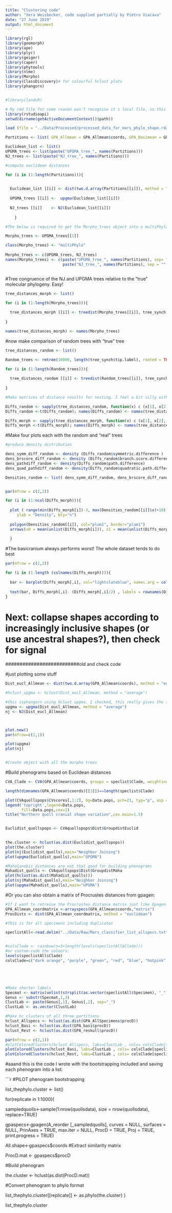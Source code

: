 ```yaml
---
title: "Clustering code"
author: "Vera Weisbecker, code supplied partially by Pietro Viacava"
date: "27 June 2019"
output: html_document
---
```


```r
library(rgl)
library(geomorph)
library(ape)
library(plyr)
library(geiger)
library(caper)
library(phytools)
library(nlme)
library(Morpho)
library(ClassDiscovery)# for colourful hclust plots
library(phangorn)


#library(landvR)

# My rmd file for some reason won't recognise it s local file, so this sets the wd to local
library(rstudioapi)
setwd(dirname(getActiveDocumentContext()$path))

load (file = "../Data/Processed/processed_data_for_mars_phylo_shape.rda")


```

```r

Partitions <- list( GPA_Allmean = GPA_Allmean$coords, GPA_Basimean = GPA_Basimean$coords, GPA_Restmean = GPA_Restmean$coords, Allom_all = Allom_all_plus_consensus, Allom_basi = Allom_basi_plus_consensus, Allom_rest = Allom_rest_plus_consensus)

Euclidean_list <- list()
UPGMA_trees <- list(paste("UPGMA_tree_", names(Partitions)))
NJ_trees <- list(paste("NJ_tree_", names(Partitions)))

#compute euclidean distances

for (i in (1:length(Partitions))){ 
  

  Euclidean_list [[i]] <- dist(two.d.array(Partitions[[i]]), method = "euclidean")
  
  UPGMA_trees [[i]] <-  upgma(Euclidean_list[[i]])
  
  NJ_trees [[i]]    <- NJ(Euclidean_list[[i]])
  
    }

#The below is required to get the Morpho_trees object into a multiPhylo object for later allowing treedist to run. This tip is from Liam Revell's blog (http://blog.phytools.org/2016/03/trick-to-append-object-of-class-phylo.html)

Morpho_trees <- UPGMA_trees[[1]]

class(Morpho_trees) <- "multiPhylo"
  
Morpho_trees <- c(UPGMA_trees, NJ_trees)
names(Morpho_trees) <- c(paste("UPGMA_tree_", names(Partitions), sep= ""),
                         paste("NJ_tree_", names(Partitions), sep = "" ))



```


#Tree congruence of the NJ and UPGMA trees relative to the "true" molecular phylogeny. Easy!


```r



tree_distances_morph <- list()

for (i in (1:length(Morpho_trees))){
  
  tree_distances_morph [[i]] <- treedist(Morpho_trees[[i]], tree_synch, check.labels = TRUE)
  
}

names(tree_distances_morph) <- names(Morpho_trees)

```

#now make comparison of random trees with "true" tree

```r

tree_distances_random <- list()

Random_trees <- rmtree(10000, length(tree_synch$tip.label), rooted = TRUE, tip.label = tree_synch$tip.label, br = runif)

for (i in (1:length(Random_trees))){
  
  tree_distances_random [[i]] <- treedist(Random_trees[[i]], tree_synch, check.labels = TRUE)
  
}

```

```r

#Make matrices of distance results for testing. I feel a bit silly with this behemoth of code but I don't know how to improve on this to get it into the data frame format it requires for plotting

Diffs_random <- sapply(tree_distances_random, function(x) c (x[1], x[2], x[3], x[4]), simplify = TRUE);
Diffs_random <-t(Diffs_random); names(Diffs_random) <- names(tree_distances_morph)[[1]]; Diffs_random <- as.data.frame(Diffs_random)

Diffs_morph <- sapply(tree_distances_morph, function(x) c (x[1], x[2], x[3], x[4]), simplify = TRUE);
Diffs_morph <-t(Diffs_morph); names(Diffs_morph) <- names(tree_distances_morph)[[1]]; Diffs_morph <- as.data.frame(Diffs_morph)


```

#Make four plots each with the random and "real" trees

```r
#produce density distribution

dens_symm_diff_random <- density (Diffs_random$symmetric.difference )
dens_brscore_diff_random <- density (Diffs_random$branch.score.difference )
dens_pathdiff_random <- density(Diffs_random$path.difference)
dens_quad_pathdiff_random <- density(Diffs_random$quadratic.path.difference)

Densities_random <- list( dens_symm_diff_random, dens_brscore_diff_random, dens_pathdiff_random, dens_quad_pathdiff_random  )


par(mfrow = c(2,2))

for (i in (1:ncol(Diffs_morph))){
  
  plot ( range(min(Diffs_morph[i])-3, max(Densities_random[[i]]$x)+10), range(0, max(Densities_random[[i]]$y)), pch=20, col="white", type = "n", xlab = colnames(Diffs_morph[i]),
     ylab = "Density", bty="n")
  
  polygon(Densities_random[[i]], col="plum1", border="plum1")
  arrows(x0 = mean(unlist(Diffs_morph[i])), x1 = mean(unlist(Diffs_morph[i])) , y0 = max(Densities_random[[i]]$y)/3, y1=0.001, col="lightslateblue", lwd = 2, angle = 15, length = 0.15)
 
  }

```


#The basicranium always performs worst! The whole dataset tends to do best

```r


par(mfrow = c(2,2))

for (i in (1:length (colnames(Diffs_morph)))){
  
  bar <- barplot(Diffs_morph[,i], col="lightslateblue", names.arg = colnames(Diffs_morph)[i],border = "purple" )
  
  text(bar, Diffs_morph[,i]- (Diffs_morph[,i]/2) , labels = rownames(Diffs_morph), srt =90, cex = 0.8 )
}


```




# Next: collapse shapes according to increasingly inclusive shapes (or use ancestral shapes?), then check for signal











##########################old and check code



#just plotting some stuff
```r


Dist_eucl_Allmean <- dist(two.d.array(GPA_Allmean$coords), method = "euclidean")

#hclust_upgma <- hclust(Dist_eucl_Allmean, method = "average")

#this isphangorn using hclust upgma. I checked, this really gives the same result as hclust 
upgma <- upgma(Dist_eucl_Allmean, method = "average")
nj <- NJ(Dist_eucl_Allmean)



plot.new()
par(mfrow=c(2,1))

plot(upgma)
plot(nj)


#Create object with all the morpho trees

```
















#Build phenograms based on Euclidean distances

```r

CVA_Clade <- CVA(GPA_Allmean$coords, groups = speclist$Clade, weighting = TRUE, plot = TRUE)

length(dimnames(GPA_Allmean$coords)[[3]])==length(speclist$Clade)

plot(CVAquollspops$CVscores[,1:2], bg=Data.pops, pch=21, typ="p", asp = 1)
legend('topright',legend=Data.pops,
       fill=Data.pops,cex=1)
title("Northern quoll cranial shape variation",cex.main=1.5)


Euclidist_quollspops <- CVAquollspops$Dist$GroupdistEuclid

  
the.cluster <- hclust(as.dist(Euclidist_quollspops))
plot(the.cluster)
plot(nj(Euclidist_quolls),main="Neighbor Joining") 
plot(upgma(Euclidist_quolls),main="UPGMA")

#Mahalanobis distances are not that good for building phenograms
Mahadist_quolls <- CVAquollspops$Dist$GroupdistMaha
plot(hclust(as.dist(Mahadist_quolls)))
plot(nj(Mahadist_quolls),main="Neighbor Joining") 
plot(upgma(Mahadist_quolls),main="UPGMA")
```

#Or you can also obtain a matrix of Procrustes distances from gpagen:
```r
#If I want to retreive the Procrustes distance matrix just like Gpagen does, but after averaging specimen configurations for multiple specimens, the below does this. 
GPA_Allmean_coordmatrix <-arrayspecs(GPA_Allmean$coords,"matrix")
ProcDists <- dist(GPA_Allmean_coordmatrix, method = "euclidean")

#This is for all specimens including duplicates

speclistAll<-read.delim("../Data/Raw/Mars_classifier_list_allspecs.txt")


#colsClade <- rainbow(n=3+length(levels(speclistAll$Clade)))
#or custom-code the colours:
levels(speclistAll$Clade)
colsClade=c("dark orange", "purple", "green", "red", "blue", "hotpink", "turquoise", "black", "forestgreen")





#Make shorter labels
Specmat <- matrix(unlist(strsplit(as.vector(speclistAll$Specimen), "_")),ncol=2,byrow = TRUE)
Genus <- substr(Specmat,1,3)
ClustLab <- paste(Genus[,1], Genus[,2], sep="_")
ClustLab <- as.vector(ClustLab)

#Make hc clusters of all three partitions
hclust_Allspecs <- hclust(as.dist(GPA_AllSpecimens$procD))
hclust_Basi <- hclust(as.dist(GPA_basi$procD))
hclust_Rest <- hclust(as.dist(GPA_reskull$procD))

par(mfrow = c(2,1))
#plotColoredClusters(hclust_Allspecs, labs=ClustLab , cols= colsClade[speclistAll$Clade], axes=FALSE, ann=FALSE, main= "Whole" )
plotColoredClusters(hclust_Basi, labs=ClustLab , cols= colsClade[speclistAll$Clade], axes=FALSE, ann=FALSE, main= "Basicranium", line=0); legend("topright", "Basicranium", bty="n")
plotColoredClusters(hclust_Rest, labs=ClustLab , cols= colsClade[speclistAll$Clade], axes=FALSE, ann=FALSE, main = "Rest", line=0 ); legend("topright", "Rest of Skull", bty="n")


```

#aaand this is the code I wrote with the bootstrapping included and saving each phenogram into a list:

```r
#PILOT phenogram bootstrapping

list_thephylo.cluster <- list()


for(replicate in 1:1000){
  
  sampledquolls<-sample(1:nrow(quollsdata), size = nrow(quollsdata), replace=TRUE)
  
  
  gpaspecs<-gpagen(A_reorder [,,sampledquolls], curves = NULL, surfaces = NULL, PrinAxes = TRUE,
                   max.iter = NULL, ProcD = TRUE, Proj = TRUE, print.progress = TRUE)
  
  All.shape<-gpaspecs$coords
  #Extract similarity matrix
  
  ProcD.mat <- gpaspecs$procD
  
  #Build phenogram
  
  the.cluster <- hclust(as.dist(ProcD.mat))
  
  #Convert phenogram to phylo format
  
  list_thephylo.cluster[[replicate]] <- as.phylo(the.cluster)
}



list_thephylo.cluster
